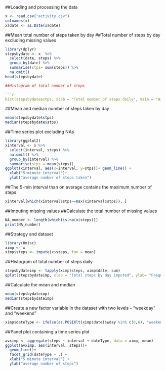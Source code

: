 ##Loading and processing the data

```r
x <- read.csv("activity.csv")
colnames(x)
x$date <- as.Date(x$date)
```

##Mean total number of steps taken by day
##Total number of steps by day excluding missing values

```r
library(dplyr)
stepsbydate <- x  %>% 
  select(date, steps) %>%
  group_by(date) %>%
  summarise(stps= sum(steps)) %>%
  na.omit()
head(stepsbydate)
```
```r


##Histogram of total number of steps

```r
hist(stepsbydate$stps, xlab = "Total number of steps daily", main = "Histogram of total number of steps by day", breaks = 20)
```
##Mean and median number of steps taken by day
```r
mean(stepsbydate$stps)
median(stepsbydate$stps)
```

##Time series plot excluding NAs
```r
library(ggplot2)
xinterval <- x %>%
  select(interval, steps) %>%
  na.omit() %>%
  group_by(interval) %>%
  summarise(stps = mean(steps))
ggplot(xinterval, aes(x=interval, y=stps))+ geom_line() +
  xlab("5-minute interval")+
  ylab("average number of steps taken")
```

##The 5-min interval than on average contains the maximum number of steps

```r
xinterval[which(xinterval$stps==max(xinterval$stps)), ]
```

##Imputing missing values
##Calculate the total number of missing values
```r
NA_number <- length(which(is.na(x$steps)))
print(NA_number)
```
##Strategy and dataset 
```r
library(Hmisc)
ximp <- x
ximp$steps <- impute(x$steps, fun = mean)
```
##Histogram of total number of steps daily
```r
stepsbydateimp <- tapply(ximp$steps, ximp$date, sum)
qplot(stepsbydateimp, xlab = "Total steps by day imputed", ylab= "Frequency using binwith 500", binwidth=500)
```
##Calculate the mean and median
```r
mean(stepsbydateimp)
median(stepsbydateimp)
```
##Create a new factor variable in the dataset with two levels – “weekday” and “weekend”
```r
ximp$dateType <- ifelse(as.POSIXlt(ximp$date)$wday %in% c(0,6), "weekend", "weekday")
```
##Panel plot containing a time series plot
```r
avximp <- aggregate(steps ~ interval + dateType, data = ximp, mean)
ggplot(avximp, aes(interval, steps))+
  geom_line()+
  facet_grid(dateType ~ .) +
  xlab("5 minute interval") +
  ylab("average number of steps")
```


